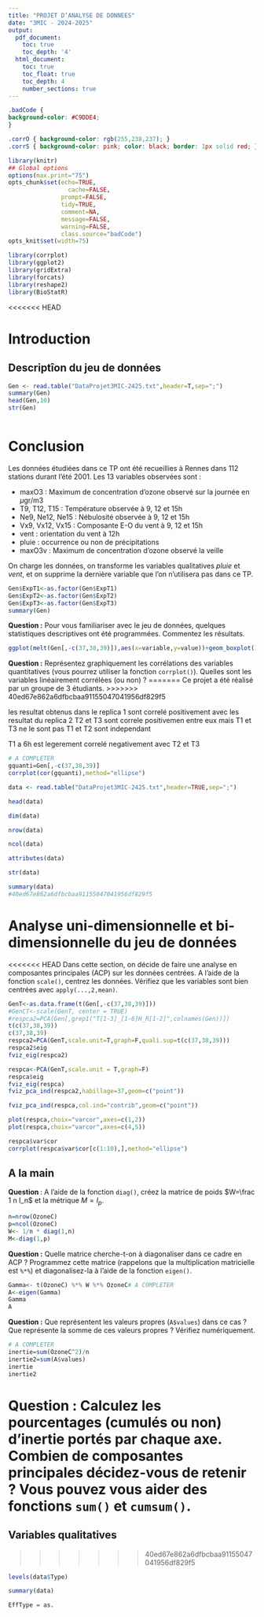 ```yaml
---
title: "PROJET D’ANALYSE DE DONNEES"
date: "3MIC - 2024-2025"
output:
  pdf_document:
    toc: true
    toc_depth: '4'
  html_document:
    toc: true
    toc_float: true
    toc_depth: 4
    number_sections: true
---
```


```css
.badCode {
background-color: #C9DDE4;
}

.corrO { background-color: rgb(255,238,237); }
.corrS { background-color: pink; color: black; border: 1px solid red; }
```


```r
library(knitr)
## Global options
options(max.print="75")
opts_chunk$set(echo=TRUE,
	             cache=FALSE,
               prompt=FALSE,
               tidy=TRUE,
               comment=NA,
               message=FALSE,
               warning=FALSE,
               class.source="badCode")
opts_knit$set(width=75)
```

```r
library(corrplot)
library(ggplot2)
library(gridExtra)
library(forcats)
library(reshape2)
library(BioStatR)
```

<<<<<<< HEAD

# Introduction

## Descriptîon du jeu de données
```r
Gen <- read.table("DataProjet3MIC-2425.txt",header=T,sep=";")
summary(Gen)
head(Gen,10)
str(Gen)



```

# Conclusion

Les données étudiées dans ce TP ont été recueillies à Rennes dans $112$ stations durant l'été 2001. Les 13 variables observées sont :

+ maxO3 : Maximum de concentration d'ozone observé sur la journée en $\mu$gr/m3
+ T9, T12, T15 : Température observée à 9, 12 et 15h
+ Ne9, Ne12, Ne15 : Nébulosité observée à 9, 12 et 15h
+ Vx9, Vx12, Vx15 : Composante E-O du vent à 9, 12 et 15h
+ vent : orientation du vent à 12h
+ pluie : occurrence ou non de précipitations
+ maxO3v : Maximum de concentration d'ozone observé la veille 

On charge les données, on transforme les variables qualitatives *pluie* et *vent*, et on supprime la dernière variable que l'on n'utilisera pas dans ce TP. 

```r
Gen$ExpT1<-as.factor(Gen$ExpT1)
Gen$ExpT2<-as.factor(Gen$ExpT2)
Gen$ExpT3<-as.factor(Gen$ExpT3)
summary(Gen)   
```


**Question :** Pour vous familiariser avec le jeu de données, quelques statistiques descriptives ont été programmées. Commentez les résultats.


```r
ggplot(melt(Gen[,-c(37,38,39)]),aes(x=variable,y=value))+geom_boxplot()

```

**Question :** Représentez graphiquement les corrélations des
variables quantitatives (vous pourrez utiliser la fonction `corrplot()`).
Quelles sont les variables linéairement corrélées (ou non) ?
=======
Ce projet a été réalisé par un groupe de 3 étudiants.
>>>>>>> 40ed67e862a6dfbcbaa91155047041956df829f5


les resultat obtenus dans le replica 1 sont correlé positivement avec les resultat du replica 2 
T2 et T3 sont correle positivemen entre eux mais T1 et T3 ne le sont pas
T1 et T2 sont independant

T1 a 6h est legerement correlé negativement avec T2 et T3

```r

# A COMPLETER
gquanti=Gen[,-c(37,38,39)]
corrplot(cor(gquanti),method="ellipse")

data <- read.table("DataProjet3MIC-2425.txt",header=TRUE,sep=";")

head(data)

dim(data)

nrow(data)

ncol(data)

attributes(data)

str(data)

summary(data)
#40ed67e862a6dfbcbaa91155047041956df829f5
```


# Analyse uni-dimensionnelle et bi-dimensionnelle du jeu de données

<<<<<<< HEAD
Dans cette section, on décide de faire une analyse en composantes principales (ACP) sur les données centrées. A l'aide de la fonction `scale()`, centrez les données. Vérifiez que les variables sont bien centrées avec `apply(...,2,mean)`.

```r
GenT<-as.data.frame(t(Gen[,-c(37,38,39)]))
#GenCT<-scale(GenT, center = TRUE)
#respca2=PCA(Gen[,grep1("T[1-3]_[1-6]H_R[1-2]",colnames(Gen))])
t(c(37,38,39))
c(37,38,39)
respca2=PCA(GenT,scale.unit=T,graph=F,quali.sup=t(c(37,38,39)))
respca2$eig
fviz_eig(respca2)

respca<-PCA(GenT,scale.unit = T,graph=F)
respca$eig
fviz_eig(respca)
fviz_pca_ind(respca2,habillage=37,geom=c("point"))

fviz_pca_ind(respca,col.ind="contrib",geom=c("point"))

plot(respca,choix="varcor",axes=c(1,2))
plot(respca,choix="varcor",axes=c(4,5))
````

```r
respca$var$cor
corrplot(respca$var$cor[c(1:10),],method="ellipse")

```



## A la main
**Question **: A l'aide de la fonction `diag()`, créez la matrice de poids $W=\frac 1 n I_n$ et la métrique $M=I_p$. 

```r
n=nrow(OzoneC)
p=ncol(OzoneC)
W<- 1/n * diag(1,n)
M<-diag(1,p)

```


**Question :** Quelle matrice cherche-t-on à diagonaliser dans ce cadre en ACP ?
Programmez cette matrice (rappelons que la multiplication matricielle est `%*%`) et diagonalisez-la à l'aide de la fonction `eigen()`.

```r
Gamma<- t(OzoneC) %*% W %*% OzoneC# A COMPLETER
A<-eigen(Gamma) 
Gamma
A
```


**Question :** Que représentent les valeurs propres (`A$values`) dans ce cas ? Que représente la somme de ces valeurs propres ? Vérifiez numériquement. 

```r
# A COMPLETER
inertie=sum(OzoneC^2)/n
inertie2=sum(A$values)
inertie
inertie2
```


**Question :** Calculez les pourcentages (cumulés ou non) d'inertie portés par chaque axe. Combien de composantes principales décidez-vous de retenir ? Vous pouvez vous aider des fonctions `sum()` et `cumsum()`. 
=======
## Variables qualitatives
>>>>>>> 40ed67e862a6dfbcbaa91155047041956df829f5

```r
levels(data$Type)

summary(data)

EffType = as.
```